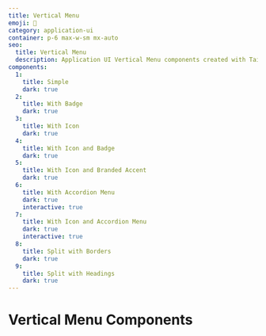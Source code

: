 ```yaml
---
title: Vertical Menu
emoji: 🍟
category: application-ui
container: p-6 max-w-sm mx-auto
seo:
  title: Vertical Menu
  description: Application UI Vertical Menu components created with Tailwind CSS
components:
  1:
    title: Simple
    dark: true
  2:
    title: With Badge
    dark: true
  3:
    title: With Icon
    dark: true
  4:
    title: With Icon and Badge
    dark: true
  5:
    title: With Icon and Branded Accent
    dark: true
  6:
    title: With Accordion Menu
    dark: true
    interactive: true
  7:
    title: With Icon and Accordion Menu
    dark: true
    interactive: true
  8:
    title: Split with Borders
    dark: true
  9:
    title: Split with Headings
    dark: true
---
```


# Vertical Menu Components

<CollectionList
  componentsData={componentsData}
  componentContainer={componentContainer}
/>
